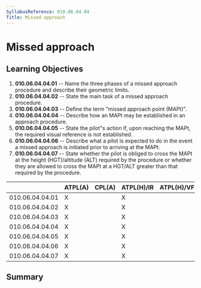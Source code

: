 ```yaml
---
SyllabusReference: 010.06.04.04
Title: Missed approach
---
```


# Missed approach

## Learning Objectives

1.  **010.06.04.04.01** -- Name the three phases of a missed approach procedure
    and describe their geometric limits.
2.  **010.06.04.04.02** -- State the main task of a missed approach procedure.
3.  **010.06.04.04.03** -- Define the term "missed approach point (MAPt)".
4.  **010.06.04.04.04** -- Describe how an MAPt may be established in an
    approach procedure.
5.  **010.06.04.04.05** -- State the pilot"s action if, upon reaching the MAPt,
    the required visual reference is not established.
6.  **010.06.04.04.06** -- Describe what a pilot is expected to do in the event
    a missed approach is initiated prior to arriving at the MAPt.
7.  **010.06.04.04.07** -- State whether the pilot is obliged to cross the MAPt
    at the height (HGT)/altitude (ALT) required by the procedure or whether they
    are allowed to cross the MAPt at a HGT/ALT greater than that required by the
    procedure.

|                 | ATPL(A) | CPL(A) | ATPL(H)/IR | ATPL(H)/VFR | CPL(H) | IR  | CBIR(A) |
| --------------- | ------- | ------ | ---------- | ----------- | ------ | --- | ------- |
| 010.06.04.04.01 | X       |        | X          |             |        | X   | X       |
| 010.06.04.04.02 | X       |        | X          |             |        | X   | X       |
| 010.06.04.04.03 | X       |        | X          |             |        | X   | X       |
| 010.06.04.04.04 | X       |        | X          |             |        | X   | X       |
| 010.06.04.04.05 | X       |        | X          |             |        | X   | X       |
| 010.06.04.04.06 | X       |        | X          |             |        | X   | X       |
| 010.06.04.04.07 | X       |        | X          |             |        | X   | X       |

## Summary

